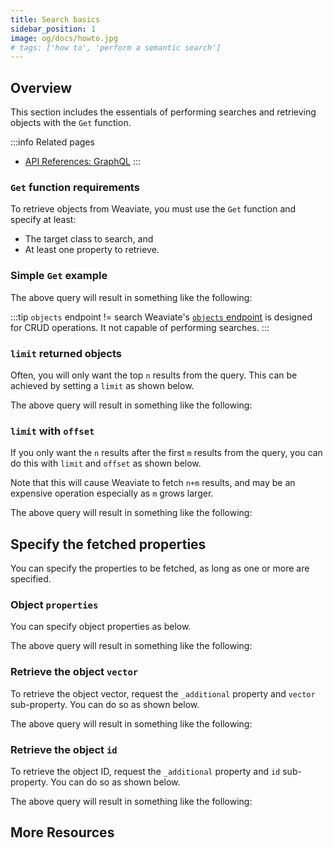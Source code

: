```yaml
---
title: Search basics
sidebar_position: 1
image: og/docs/howto.jpg
# tags: ['how to', 'perform a semantic search']
---
```



## Overview

This section includes the essentials of performing searches and retrieving objects with the `Get` function.

:::info Related pages
- [API References: GraphQL](../api/graphql/index.md)
:::

### `Get` function requirements

To retrieve objects from Weaviate, you must use the `Get` function and specify at least:
- The target class to search, and
- At least one property to retrieve.

### Simple `Get` example

<Tabs groupId="languages">
<TabItem value="graphql" label="GraphQL">

<FilteredTextBlock
  text={PythonCode}
  startMarker="# BasicGetGraphQL"
  endMarker="# END BasicGetGraphQL"
  language="graphql"
/>

</TabItem>
<TabItem value="py" label="Python">

<FilteredTextBlock
  text={PythonCode}
  startMarker="# BasicGetPython"
  endMarker="# END BasicGetPython"
  language="py"
/>

</TabItem>
<TabItem value="js" label="JavaScript">

<FilteredTextBlock
  text={JSCode}
  startMarker="// BasicGetJS"
  endMarker="// END BasicGetJS"
  language="js"
/>

</TabItem>
</Tabs>

The above query will result in something like the following:

<FilteredTextBlock
  text={PythonCode}
  startMarker="// BasicGet Expected Results"
  endMarker="// END BasicGet Expected Results"
  language="json"
/>

:::tip `objects` endpoint != search
Weaviate's [`objects` endpoint](../api/rest/objects.md) is designed for CRUD operations. It not capable of performing searches.
:::

### `limit` returned objects

Often, you will only want the top `n` results from the query. This can be achieved by setting a `limit` as shown below.

<Tabs groupId="languages">
<TabItem value="graphql" label="GraphQL">

<FilteredTextBlock
  text={PythonCode}
  startMarker="# GetWithLimitGraphQL"
  endMarker="# END GetWithLimitGraphQL"
  language="graphql"
/>

</TabItem>
<TabItem value="py" label="Python">

<FilteredTextBlock
  text={PythonCode}
  startMarker="# GetWithLimitPython"
  endMarker="# END GetWithLimitPython"
  language="py"
/>

</TabItem>
<TabItem value="js" label="JavaScript">

<FilteredTextBlock
  text={JSCode}
  startMarker="// GetWithLimitJS"
  endMarker="// END GetWithLimitJS"
  language="js"
/>

</TabItem>
</Tabs>

The above query will result in something like the following:

<FilteredTextBlock
  text={PythonCode}
  startMarker="// GetWithLimit Expected Results"
  endMarker="// END GetWithLimit Expected Results"
  language="json"
/>

### `limit` with `offset`

If you only want the `n` results after the first `m` results from the query, you can do this with `limit` and `offset` as shown below.

Note that this will cause Weaviate to fetch `n+m` results, and may be an expensive operation especially as `m` grows larger.

<Tabs groupId="languages">
<TabItem value="graphql" label="GraphQL">

<FilteredTextBlock
  text={PythonCode}
  startMarker="# GetWithLimitOffsetGraphQL"
  endMarker="# END GetWithLimitOffsetGraphQL"
  language="graphql"
/>

</TabItem>
<TabItem value="py" label="Python">

<FilteredTextBlock
  text={PythonCode}
  startMarker="# GetWithLimitOffsetPython"
  endMarker="# END GetWithLimitOffsetPython"
  language="py"
/>

</TabItem>
<TabItem value="js" label="JavaScript">

<FilteredTextBlock
  text={JSCode}
  startMarker="// GetWithLimitOffsetJS"
  endMarker="// END GetWithLimitOffsetJS"
  language="js"
/>

</TabItem>
</Tabs>

The above query will result in something like the following:

<FilteredTextBlock
  text={PythonCode}
  startMarker="// GetWithLimitOffset Expected Results"
  endMarker="// END GetWithLimitOffset Expected Results"
  language="json"
/>

## Specify the fetched properties

You can specify the properties to be fetched, as long as one or more are specified.

### Object `properties`

You can specify object properties as below.

<Tabs groupId="languages">
<TabItem value="graphql" label="GraphQL">

<FilteredTextBlock
  text={PythonCode}
  startMarker="# GetPropertiesGraphQL"
  endMarker="# END GetPropertiesGraphQL"
  language="graphql"
/>

</TabItem>
<TabItem value="py" label="Python">

<FilteredTextBlock
  text={PythonCode}
  startMarker="# GetPropertiesPython"
  endMarker="# END GetPropertiesPython"
  language="py"
/>

</TabItem>
<TabItem value="js" label="JavaScript">

<FilteredTextBlock
  text={JSCode}
  startMarker="// GetPropertiesJS"
  endMarker="// END GetPropertiesJS"
  language="js"
/>

</TabItem>
</Tabs>

The above query will result in something like the following:

<FilteredTextBlock
  text={PythonCode}
  startMarker="// GetProperties Expected Results"
  endMarker="// END GetProperties Expected Results"
  language="json"
/>

### Retrieve the object `vector`

To retrieve the object vector, request the `_additional` property and `vector` sub-property. You can do so as shown below.

<Tabs groupId="languages">
<TabItem value="graphql" label="GraphQL">

<FilteredTextBlock
  text={PythonCode}
  startMarker="# GetObjectVectorGraphQL"
  endMarker="# END GetObjectVectorGraphQL"
  language="graphql"
/>

</TabItem>
<TabItem value="py" label="Python">

<FilteredTextBlock
  text={PythonCode}
  startMarker="# GetObjectVectorPython"
  endMarker="# END GetObjectVectorPython"
  language="py"
/>

</TabItem>
<TabItem value="js" label="JavaScript">

<FilteredTextBlock
  text={JSCode}
  startMarker="// GetObjectVectorJS"
  endMarker="// END GetObjectVectorJS"
  language="js"
/>

</TabItem>
</Tabs>

The above query will result in something like the following:

<FilteredTextBlock
  text={PythonCode}
  startMarker="// GetObjectVector Expected Results"
  endMarker="// END GetObjectVector Expected Results"
  language="json"
/>

### Retrieve the object `id`

To retrieve the object ID, request the `_additional` property and `id` sub-property. You can do so as shown below.

<Tabs groupId="languages">
<TabItem value="graphql" label="GraphQL">

<FilteredTextBlock
  text={PythonCode}
  startMarker="# GetObjectIdGraphQL"
  endMarker="# END GetObjectIdGraphQL"
  language="graphql"
/>

</TabItem>
<TabItem value="py" label="Python">

<FilteredTextBlock
  text={PythonCode}
  startMarker="# GetObjectIdPython"
  endMarker="# END GetObjectIdPython"
  language="py"
/>

</TabItem>
<TabItem value="js" label="JavaScript">

<FilteredTextBlock
  text={JSCode}
  startMarker="// GetObjectIdJS"
  endMarker="// END GetObjectIdJS"
  language="js"
/>

</TabItem>
</Tabs>

The above query will result in something like the following:

<FilteredTextBlock
  text={PythonCode}
  startMarker="// GetObjectId Expected Results"
  endMarker="// END GetObjectId Expected Results"
  language="json"
/>

## More Resources


<DocsMoreResources />